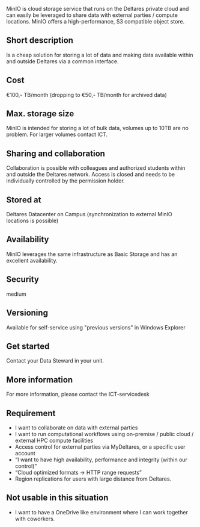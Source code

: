 MinIO is cloud storage service that runs on the Deltares private cloud and can easily be leveraged to share data with external parties / compute locations. MinIO offers a high-performance, S3 compatible object store.  

## Short description 

Is a cheap solution for storing a lot of data and making data available within and outside Deltares via a common interface. 

## Cost 

€100,- TB/month (dropping to €50,- TB/month for archived data) 

## Max. storage size 

MinIO is intended for storing a lot of bulk data, volumes up to 10TB are no problem. For larger volumes contact ICT. 

## Sharing and collaboration 

Collaboration is possible with colleagues and authorized students within and outside the Deltares network. Access is closed and needs to be individually controlled by the permission holder. 

## Stored at 

Deltares Datacenter on Campus (synchronization to external MinIO locations is possible) 

## Availability 

MinIO leverages the same infrastructure as Basic Storage and has an excellent availability. 

## Security 

medium 

## Versioning 

Available for self-service using "previous versions" in Windows Explorer 

## Get started 

Contact your Data Steward in your unit. 

## More information 

For more information, please contact the ICT-servicedesk 


## Requirement 

- I want to collaborate on data with external parties 
- I want to run computational workflows using on-premise / public cloud / external HPC compute facilities 
- Access control for external parties via MyDeltares, or a specific user account 
- “I want to have high availability, performance and integrity (within our control)” 
- “Cloud optimized formats -> HTTP range requests” 
- Region replications for users with large distance from Deltares. 

## Not usable in this situation 

- I want to have a OneDrive like environment where I can work together with coworkers. 